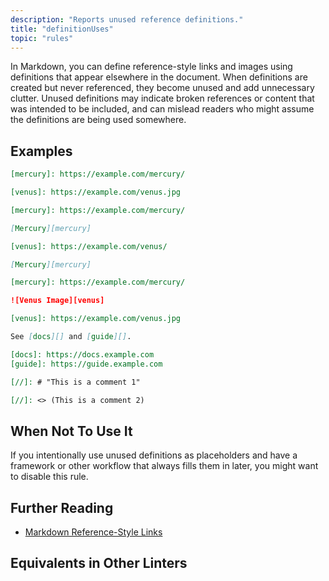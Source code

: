 ```yaml
---
description: "Reports unused reference definitions."
title: "definitionUses"
topic: "rules"
---
```



<RuleSummary plugin="md" rule="definitionUses" />

In Markdown, you can define reference-style links and images using definitions that appear elsewhere in the document.
When definitions are created but never referenced, they become unused and add unnecessary clutter.
Unused definitions may indicate broken references or content that was intended to be included, and can mislead readers who might assume the definitions are being used somewhere.

## Examples

<Tabs>
<TabItem label="❌ Incorrect">

```markdown
[mercury]: https://example.com/mercury/
```

```markdown
[venus]: https://example.com/venus.jpg
```

```markdown
[mercury]: https://example.com/mercury/

[Mercury][mercury]

[venus]: https://example.com/venus/
```

</TabItem>
<TabItem label="✅ Correct">

```markdown
[Mercury][mercury]

[mercury]: https://example.com/mercury/
```

```markdown
![Venus Image][venus]

[venus]: https://example.com/venus.jpg
```

```markdown
See [docs][] and [guide][].

[docs]: https://docs.example.com
[guide]: https://guide.example.com
```

```markdown
[//]: # "This is a comment 1"

[//]: <> (This is a comment 2)
```

</TabItem>
</Tabs>

## When Not To Use It

If you intentionally use unused definitions as placeholders and have a framework or other workflow that always fills them in later, you might want to disable this rule.

## Further Reading

- [Markdown Reference-Style Links](https://www.markdownguide.org/basic-syntax/#reference-style-links)

## Equivalents in Other Linters

<RuleEquivalents pluginId="md" ruleId="definitionUses" />
